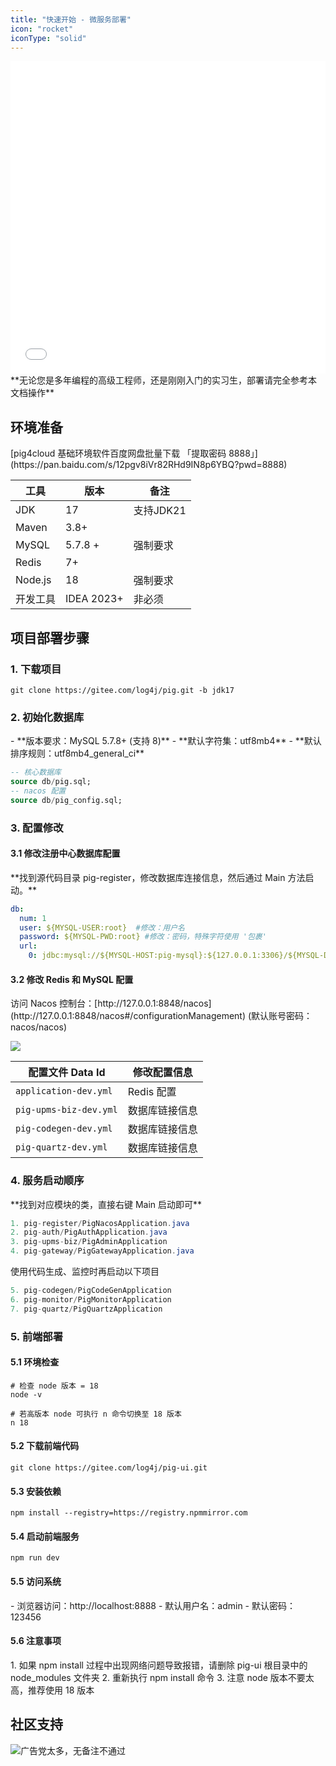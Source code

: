 ```yaml
---
title: "快速开始 - 微服务部署"
icon: "rocket"
iconType: "solid"
---
```


<iframe
  width="100%"
  height="500"
  src="//player.bilibili.com/player.html?isOutside=true&aid=39687329&bvid=BV12t411B7e9&cid=1224704505&p=2"
  title="Pig4Cloud 部署视频教程"
  frameborder="0"
  allowfullscreen="true"
></iframe>

<Warning>
**无论您是多年编程的高级工程师，还是刚刚入门的实习生，部署请完全参考本文档操作**
</Warning>

## 环境准备

<Tip>
[pig4cloud 基础环境软件百度网盘批量下载 「提取密码 8888」](https://pan.baidu.com/s/12pgv8iVr82RHd9IN8p6YBQ?pwd=8888)
</Tip>


| 工具 | 版本 | 备注 |
| --- | --- | --- |
| JDK | 17 | 支持JDK21 |
| Maven | 3.8+ | |
| MySQL | 5.7.8 + | 强制要求 |
| Redis | 7+ | |
| Node.js | 18 | 强制要求 |
| 开发工具 | IDEA 2023+ | 非必须 |


## 项目部署步骤

### 1. 下载项目
```shell
git clone https://gitee.com/log4j/pig.git -b jdk17
```

### 2. 初始化数据库
<Note>
- **版本要求：MySQL 5.7.8+ (支持 8)**
- **默认字符集：utf8mb4**
- **默认排序规则：utf8mb4_general_ci**
</Note>

```sql SQL脚本在后端代码 db/*.sql
-- 核心数据库
source db/pig.sql;
-- nacos 配置
source db/pig_config.sql;
```

### 3. 配置修改

#### 3.1 修改注册中心数据库配置
<Note>
**找到源代码目录 pig-register，修改数据库连接信息，然后通过 Main 方法启动。**
</Note>

```yaml 修改pig/pig-register/src/main/resources/application.yml 
db:
  num: 1
  user: ${MYSQL-USER:root}  #修改：用户名
  password: ${MYSQL-PWD:root} #修改：密码，特殊字符使用 '包裹'
  url:
    0: jdbc:mysql://${MYSQL-HOST:pig-mysql}:${127.0.0.1:3306}/${MYSQL-DB:pig_config}?characterEncoding=utf8&zeroDateTimeBehavior=convertToNull&useSSL=false&useJDBCCompliantTimezoneShift=true&useLegacyDatetimeCode=false&serverTimezone=GMT%2B8&nullCatalogMeansCurrent=true&allowPublicKeyRetrieval=true
```

#### 3.2 修改 Redis 和 MySQL 配置
<Note>
访问 Nacos 控制台：[http://127.0.0.1:8848/nacos](http://127.0.0.1:8848/nacos#/configurationManagement) (默认账号密码：nacos/nacos)
</Note>

![](/images/1736924558140-a6b70b07-3071-4a9b-bc59-e31a1a656ca3.png)

| 配置文件 Data Id | 修改配置信息 |
| --- | --- |
| `application-dev.yml` | Redis 配置 |
| `pig-upms-biz-dev.yml` | 数据库链接信息 |
| `pig-codegen-dev.yml` | 数据库链接信息 |
| `pig-quartz-dev.yml` | 数据库链接信息 |

### 4. 服务启动顺序
<Note>
**找到对应模块的类，直接右键 Main 启动即可**
</Note>

```java
1. pig-register/PigNacosApplication.java 
2. pig-auth/PigAuthApplication.java   
3. pig-upms-biz/PigAdminApplication
4. pig-gateway/PigGatewayApplication.java  
```

<Note>
使用代码生成、监控时再启动以下项目
</Note>

```java
5. pig-codegen/PigCodeGenApplication  
6. pig-monitor/PigMonitorApplication
7. pig-quartz/PigQuartzApplication
```

### 5. 前端部署

#### 5.1 环境检查
```shell
# 检查 node 版本 = 18
node -v 

# 若高版本 node 可执行 n 命令切换至 18 版本
n 18
```

#### 5.2 下载前端代码
```shell
git clone https://gitee.com/log4j/pig-ui.git
```

#### 5.3 安装依赖
```shell
npm install --registry=https://registry.npmmirror.com
```

#### 5.4 启动前端服务
```shell
npm run dev
```

#### 5.5 访问系统
<Note>
- 浏览器访问：http://localhost:8888
- 默认用户名：admin
- 默认密码：123456
</Note>

#### 5.6 注意事项
<Warning>
1. 如果 npm install 过程中出现网络问题导致报错，请删除 pig-ui 根目录中的 node_modules 文件夹
2. 重新执行 npm install 命令
3. 注意 node 版本不要太高，推荐使用 18 版本
</Warning>

## 社区支持
![广告党太多，无备注不通过](/images/1728703600955-45cedb6b-0f2a-4949-ac17-a51239a503c3.png)
